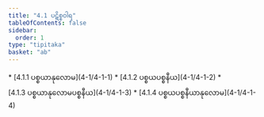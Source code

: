```yaml
---
title: "4.1 ပဋိစ္စဝါရ"
tableOfContents: false
sidebar:
  order: 1
type: "tipitaka"
basket: "ab"
---
```



<DynamicBreadcrumb />



<TableOfContents>
* [4.1.1 ပစ္စယာနုလောမ](4-1/4-1-1)
* [4.1.2 ပစ္စယပစ္စနီယ](4-1/4-1-2)
* [4.1.3 ပစ္စယာနုလောမပစ္စနီယ](4-1/4-1-3)
* [4.1.4 ပစ္စယပစ္စနီယာနုလောမ](4-1/4-1-4)
</TableOfContents>